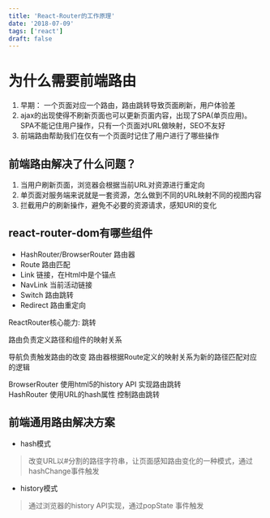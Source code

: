 ```yaml
---
title: 'React-Router的工作原理'
date: '2018-07-09'
tags: ['react']
draft: false
---
```


# 为什么需要前端路由

1. 早期： 一个页面对应一个路由，路由跳转导致页面刷新，用户体验差
2. ajax的出现使得不刷新页面也可以更新页面内容，出现了SPA(单页应用)。SPA不能记住用户操作，只有一个页面对URL做映射，SEO不友好
3. 前端路由帮助我们在仅有一个页面时记住了用户进行了哪些操作

## 前端路由解决了什么问题？

1. 当用户刷新页面，浏览器会根据当前URL对资源进行重定向
2. 单页面对服务端来说就是一套资源，怎么做到不同的URL映射不同的视图内容
3. 拦截用户的刷新操作，避免不必要的资源请求，感知URl的变化

## react-router-dom有哪些组件

- HashRouter/BrowserRouter 路由器
- Route 路由匹配
- Link 链接，在Html中是个锚点
- NavLink 当前活动链接
- Switch 路由跳转
- Redirect 路由重定向

ReactRouter核心能力: 跳转

路由负责定义路径和组件的映射关系

导航负责触发路由的改变
路由器根据Route定义的映射关系为新的路径匹配对应的逻辑

BrowserRouter 使用html5的history API 实现路由跳转  
HashRouter 使用URL的hash属性 控制路由跳转

## 前端通用路由解决方案

- hash模式

> 改变URL以#分割的路径字符串，让页面感知路由变化的一种模式，通过hashChange事件触发

- history模式

> 通过浏览器的history API实现，通过popState 事件触发
